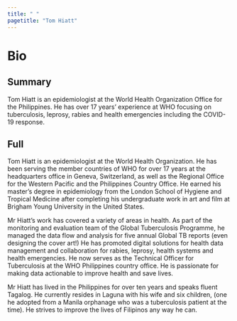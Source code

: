 ```yaml
---
title: " "
pagetitle: "Tom Hiatt"
---
```


<link rel="stylesheet" href="styles.css" type="text/css">
<link rel="stylesheet" href="academicicons/css/academicons.min.css"/>

# Bio

## Summary

Tom Hiatt is an epidemiologist at the World Health Organization Office for the Philippines. He has over 17 years’ experience at WHO focusing on tuberculosis, leprosy, rabies and health emergencies including the COVID-19 response.

## Full
Tom Hiatt is an epidemiologist at the World Health Organization. He has been serving the member countries of WHO for over 17 years at the headquarters office in Geneva, Switzerland, as well as the Regional Office for the Western Pacific and the Philippines Country Office. He earned his master’s degree in epidemiology from the London School of Hygiene and Tropical Medicine after completing his undergraduate work in art and film at Brigham Young University in the United States.

Mr Hiatt’s work has covered a variety of areas in health. As part of the monitoring and evaluation team of the Global Tuberculosis Programme, he managed the data flow and analysis for five annual Global TB reports (even designing the cover art!) He has promoted digital solutions for health data management and collaboration for rabies, leprosy, health systems and health emergencies. He now serves as the Technical Officer for Tuberculosis at the WHO Philippines country office. He is passionate for making data actionable to improve health and save lives. 

Mr Hiatt has lived in the Philippines for over ten years and speaks fluent Tagalog. He currently resides in Laguna with his wife and six children, (one he adopted from a Manila orphanage who was a tuberculosis patient at the time). He strives to improve the lives of Filipinos any way he can.
